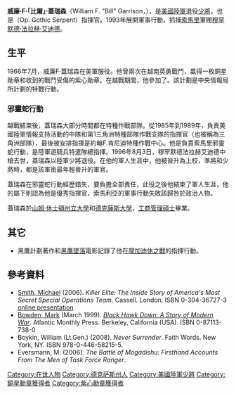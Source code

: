 {{Infobox Military Person
|name             = 威廉·F·蓋瑞森<br/>William F. Garrison
|born             = {{birth date and age|1944|6|27}}
|died             = 
|placeofbirth     = [[美國|美國]][[德克薩斯州|德克薩斯州]][[礦泉井城|礦泉井城]]
|placeofdeath     = 
|image            = 
|caption          = 
|nickname         = 比爾（Bill）
|allegiance       = [[美国|美国]]
|serviceyears     = 1966–1996
|rank             = [[File:US-O8_insignia.svg|35px]] 少将
|branch           = 
|unit             = [[File:Seal_of_the_Joint_Special_Operations_Command_(JSOC).svg|25px]] 美國聯合特種作戰司令部
|commands         = [[File:U.S._Army_Special_Operations_Command_CSIB.svg|20px]] [[三角洲部隊|三角洲部隊]]（1989）<br>[[File:Seal_of_the_Joint_Special_Operations_Command.png|20px]] 美國聯合特種作戰司令部（1992－1994）<br>[[File:JFKSWCS_SSI.gif|20px]] [[約翰·肯尼迪特種作戰中心和學校|約翰·肯尼迪特種作戰中心和學校]]
|battles          = 
*[[越戰|越戰]]
**[[鳳凰計劃|鳳凰計劃]]
*[[索馬利亞內戰|索馬利亞內戰]]
*[[邪靈蛇行動|邪靈蛇行動]]
**[[摩加迪休之戰|摩加迪休之戰]]
|awards           = [[功績勳章_(美國)|功績勳章]]<br/>[[航空獎章|航空獎章]]<br/>[[國防部傑出服役勳章|國防部傑出服役勳章]]<br/>[[銅星勳章|銅星勳章]](4)<br>紫心勛章<br>軍功勛章（3）
|relations        =
|laterwork        = 
}}
'''威廉·F·「比爾」·蓋瑞森'''（William F. "Bill" Garrison，{{bd|1944年|6月22日}}），是[[美國陸軍|美國陸軍]]退役[[少將|少將]]，也是{{link-en|邪靈蛇行動|Operation Gothic Serpent}}（Op. Gothic Serpent）指揮官。1993年展開軍事行動，抓捕[[索馬里|索馬里]]軍閥[[穆罕默德·法拉赫·艾迪德|穆罕默德·法拉赫·艾迪德]]。

==生平==
1966年7月，威廉F·蓋瑞森在美軍服役。他曾兩次在越南英勇戰鬥，贏得一枚銅星勛章和收到的戰鬥受傷的紫心勛章。在越戰期間，他參加了{{Link-en|鳳凰計畫 (越南戰爭)|Phoenix Program|鳳凰計畫}}。該計劃是中央情報局所計劃的特戰行動。

===邪靈蛇行動===
{{main|摩加迪沙之战}}
越戰結束後，蓋瑞森大部分時間都在特種作戰部隊。從1985年到1989年，負責美國陸軍情報支持活動的中隊和第1三角洲特種部隊作戰支隊的指揮官（也被稱為三角洲部隊），最後被安排指揮是約翰F.肯尼迪特種作戰中心。他是負責索馬里邪靈蛇行動，是陸軍遊騎兵特遣隊總指揮。1996年8月3日，穆罕默德法拉赫艾迪德中槍去世，蓋瑞森以陸軍少將退役。在他的軍人生涯中，他被晉升為上校，準將和少將時，都是該軍銜最年輕晉升的軍官。

蓋瑞森在邪靈蛇行動經歷錯失，要負擔全部責任，此役之後他結束了軍人生涯，他的屬下則認為他是優秀指揮官，索馬利亞的軍事行動失敗該歸咎於政治人物。

蓋瑞森於[[山姆·休士頓州立大學|山姆·休士頓州立大學]]和[[德克薩斯大學|德克薩斯大學]]，[[工商管理碩士|工商管理碩士]]畢業。

==其它==
*黑鷹計劃著作和[[黑鷹墜落|黑鷹墜落]]電影記錄了他在[[摩加迪休之戰|摩加迪休之戰]]的指揮行動。

==參考資料==
*[[Michael_Smith_(newspaper_reporter)|Smith, Michael]] (2006). ''Killer Elite: The Inside Story of America's Most Secret Special Operations Team''. Cassell. London. ISBN 0-304-36727-3 [https://web.archive.org/web/20121028182539/http://www.michaelsmithwriter.com/books_special.html online presentation]
*[[Mark_Bowden|Bowden, Mark]] (March 1999). ''[[Black_Hawk_Down:_A_Story_of_Modern_War|Black Hawk Down: A Story of Modern War]]''. Atlantic Monthly Press. Berkeley, California (USA). ISBN 0-87113-738-0
* Boykin, William (Lt.Gen.) (2008). ''Never Surrender''. Faith Words. New York, NY. ISBN 978-0-446-58215-5.
* Eversmann, M. (2006). ''The Battle of Mogadishu: Firsthand Accounts From The Men of Task Force Ranger''.

{{DEFAULTSORT:Garrison}}
[[Category:在世人物|Category:在世人物]]
[[Category:德克萨斯州人|Category:德克萨斯州人]]
[[Category:美國陸軍少將|Category:美國陸軍少將]]
[[Category:銅星勳章獲得者|Category:銅星勳章獲得者]]
[[Category:紫心勳章獲得者|Category:紫心勳章獲得者]]
